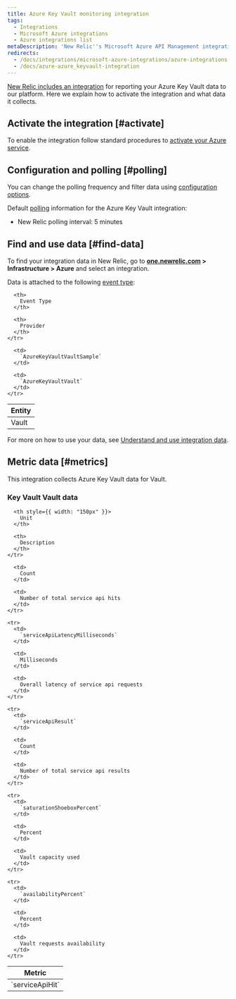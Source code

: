 ```yaml
---
title: Azure Key Vault monitoring integration
tags:
  - Integrations
  - Microsoft Azure integrations
  - Azure integrations list
metaDescription: 'New Relic''s Microsoft Azure API Management integration: how to install it, configure it, and understand the data it reports.'
redirects:
  - /docs/integrations/microsoft-azure-integrations/azure-integrations-list/azure-key-vault-monitoring-integration
  - /docs/azure-azure_keyvault-integration
---
```


[New Relic includes an integration](/docs/infrastructure/integrations-getting-started/getting-started/introduction-infrastructure-integrations) for reporting your Azure Key Vault data to our platform. Here we explain how to activate the integration and what data it collects.

## Activate the integration [#activate]

To enable the integration follow standard procedures to [activate your Azure service](/docs/infrastructure/microsoft-azure-integrations/getting-started/activate-azure-integrations).

## Configuration and polling [#polling]

You can change the polling frequency and filter data using [configuration options](/docs/integrations/new-relic-integrations/getting-started/configure-polling-frequency-data-collection-cloud-integrations).

Default [polling](/docs/infrastructure/microsoft-azure-integrations/getting-started/azure-integration-polling) information for the Azure Key Vault integration:

* New Relic polling interval: 5 minutes

## Find and use data [#find-data]

To find your integration data in New Relic, go to **[one.newrelic.com](https://one.newrelic.com/all-capabilities) > Infrastructure > Azure** and select an integration.

Data is attached to the following [event type](/docs/data-apis/understand-data/new-relic-data-types/#event-data):

<table>
  <thead>
    <tr>
      <th>
        Entity
      </th>

      <th>
        Event Type
      </th>

      <th>
        Provider
      </th>
    </tr>
  </thead>

  <tbody>
    <tr>
      <td>
        Vault
      </td>

      <td>
        `AzureKeyVaultVaultSample`
      </td>

      <td>
        `AzureKeyVaultVault`
      </td>
    </tr>
  </tbody>
</table>

For more on how to use your data, see [Understand and use integration data](/docs/infrastructure/integrations/find-use-infrastructure-integration-data).

## Metric data [#metrics]

This integration collects Azure Key Vault data for Vault.

### Key Vault Vault data

<table>
  <thead>
    <tr>
      <th style={{ width: "275px" }}>
        Metric
      </th>

      <th style={{ width: "150px" }}>
        Unit
      </th>

      <th>
        Description
      </th>
    </tr>
  </thead>

  <tbody>
    <tr>
      <td>
        `serviceApiHit`
      </td>

      <td>
        Count
      </td>

      <td>
        Number of total service api hits
      </td>
    </tr>

    <tr>
      <td>
        `serviceApiLatencyMilliseconds`
      </td>

      <td>
        Milliseconds
      </td>

      <td>
        Overall latency of service api requests
      </td>
    </tr>

    <tr>
      <td>
        `serviceApiResult`
      </td>

      <td>
        Count
      </td>

      <td>
        Number of total service api results
      </td>
    </tr>

    <tr>
      <td>
        `saturationShoeboxPercent`
      </td>

      <td>
        Percent
      </td>

      <td>
        Vault capacity used
      </td>
    </tr>

    <tr>
      <td>
        `availabilityPercent`
      </td>

      <td>
        Percent
      </td>

      <td>
        Vault requests availability
      </td>
    </tr>
  </tbody>
</table>
